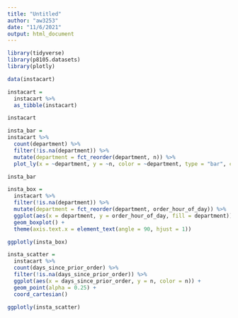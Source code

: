 ```yaml
---
title: "Untitled"
author: "aw3253"
date: "11/6/2021"
output: html_document
---
```


```r
library(tidyverse)
library(p8105.datasets)
library(plotly)

```


```r
data(instacart)

instacart = 
  instacart %>% 
  as_tibble(instacart)

instacart
```


```r

insta_bar =
instacart %>% 
  count(department) %>% 
  filter(!is.na(department)) %>% 
  mutate(department = fct_reorder(department, n)) %>% 
  plot_ly(x = ~department, y = ~n, color = ~department, type = "bar", colors = "viridis")

insta_bar

```


```r

insta_box = 
  instacart %>% 
  filter(!is.na(department)) %>% 
  mutate(department = fct_reorder(department, order_hour_of_day)) %>% 
  ggplot(aes(x = department, y = order_hour_of_day, fill = department)) +
  geom_boxplot() +
  theme(axis.text.x = element_text(angle = 90, hjust = 1))

ggplotly(insta_box)

```




```r
insta_scatter = 
  instacart %>% 
  count(days_since_prior_order) %>% 
  filter(!is.na(days_since_prior_order)) %>% 
  ggplot(aes(x = days_since_prior_order, y = n, color = n)) +
  geom_point(alpha = 0.25) +
  coord_cartesian()

ggplotly(insta_scatter)
```


